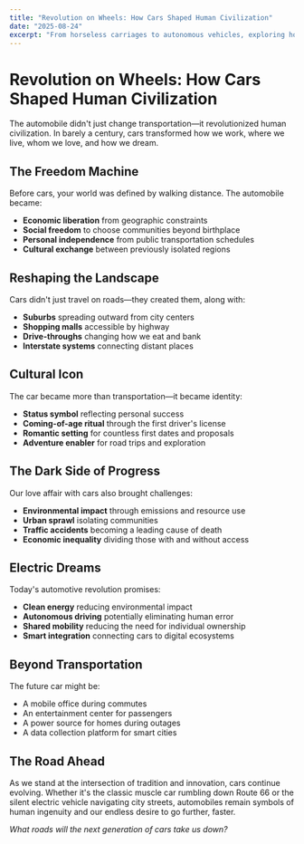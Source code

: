 ```yaml
---
title: "Revolution on Wheels: How Cars Shaped Human Civilization"
date: "2025-08-24"
excerpt: "From horseless carriages to autonomous vehicles, exploring how automobiles transformed society, culture, and our relationship with freedom."
---
```


# Revolution on Wheels: How Cars Shaped Human Civilization

The automobile didn't just change transportation—it revolutionized human civilization. In barely a century, cars transformed how we work, where we live, whom we love, and how we dream.

## The Freedom Machine

Before cars, your world was defined by walking distance. The automobile became:
- **Economic liberation** from geographic constraints
- **Social freedom** to choose communities beyond birthplace
- **Personal independence** from public transportation schedules
- **Cultural exchange** between previously isolated regions

## Reshaping the Landscape

Cars didn't just travel on roads—they created them, along with:
- **Suburbs** spreading outward from city centers
- **Shopping malls** accessible by highway
- **Drive-throughs** changing how we eat and bank
- **Interstate systems** connecting distant places

## Cultural Icon

The car became more than transportation—it became identity:
- **Status symbol** reflecting personal success
- **Coming-of-age ritual** through the first driver's license
- **Romantic setting** for countless first dates and proposals
- **Adventure enabler** for road trips and exploration

## The Dark Side of Progress

Our love affair with cars also brought challenges:
- **Environmental impact** through emissions and resource use
- **Urban sprawl** isolating communities
- **Traffic accidents** becoming a leading cause of death
- **Economic inequality** dividing those with and without access

## Electric Dreams

Today's automotive revolution promises:
- **Clean energy** reducing environmental impact
- **Autonomous driving** potentially eliminating human error
- **Shared mobility** reducing the need for individual ownership
- **Smart integration** connecting cars to digital ecosystems

## Beyond Transportation

The future car might be:
- A mobile office during commutes
- An entertainment center for passengers
- A power source for homes during outages
- A data collection platform for smart cities

## The Road Ahead

As we stand at the intersection of tradition and innovation, cars continue evolving. Whether it's the classic muscle car rumbling down Route 66 or the silent electric vehicle navigating city streets, automobiles remain symbols of human ingenuity and our endless desire to go further, faster.

*What roads will the next generation of cars take us down?*
